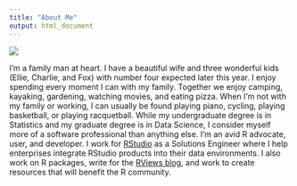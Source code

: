 ```yaml
---
title: "About Me"
output: html_document
---
```


![](images/blair-family.jpg)

I'm a family man at heart. I have a beautiful wife and three wonderful kids
(Ellie, Charlie, and Fox) with number four expected later this year. I enjoy
spending every moment I can with my family. Together we enjoy camping, kayaking,
gardening, watching movies, and eating pizza. When I'm not with my family or
working, I can usually be found playing piano, cycling, playing basketball, or
playing racquetball.
While my undergraduate degree is in Statistics and my graduate degree is in Data
Science, I consider myself more of a software professional than anything else.
I'm an avid R advocate, user, and developer. I work for
[RStudio](https://www.rstudio.com/) as a Solutions Engineer where I help
enterprises integrate RStudio products into their data environments. I also work
on R packages, write for the [RViews blog](https://rviews.rstudio.com/), and
work to create resources that will benefit the R community.